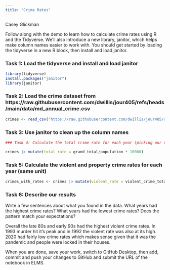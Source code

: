 ```yaml
---
title: "Crime Rates"
---
```

Casey Glickman

Follow along with the demo to learn how to calculate crime rates using R and the Tidyverse. We'll also introduce a new library, janitor, which helps make column names easier to work with. You should get started by loading the tidyverse in a new R block, then install and load janitor.

### Task 1: Load the tidyverse and install and load janitor

```r
library(tidyverse)
install.packages("janitor")
library(janitor)
```



### Task 2: Load the crime dataset from https://raw.githubusercontent.com/dwillis/jour405/refs/heads/main/data/md_annual_crime.csv

```r
crimes <- read_csv("https://raw.githubusercontent.com/dwillis/jour405/refs/heads/main/data/md_annual_crime.csv") |> clean_names()
```


### Task 3: Use janitor to clean up the column names
```r

### Task 4: Calculate the total crime rate for each year (picking our unit!)

crimes |> mutate(total_rate = grand_total/population * 10000)
```



### Task 5: Calculate the violent and property crime rates for each year (same unit)

```r
crimes_with_rates <- crimes |> mutate(violent_rate = violent_crime_total/population * 10000, property_rate = property_crime_total/population * 10000)
```



### Task 6: Describe our results

Write a few sentences about what you found in the data. What years had the highest crime rates? What years had the lowest crime rates? Does the pattern match your expectations?

Overall the late 80s and early 90s had the highest violent crime rates. In 1993 murder hit it's peak and in 1992 the violent rate was also at its high. 2020 had fairly low crime rates which makes sense given that it was the pandemic and people were locked in their houses.


When you are done, save your work, switch to GitHub Desktop, then add, commit and push your changes to GitHub and submit the URL of the notebook in ELMS.

